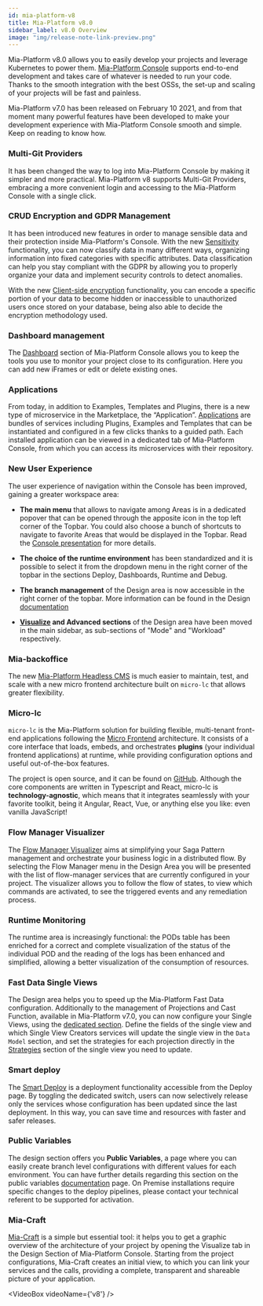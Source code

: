 ```yaml
---
id: mia-platform-v8
title: Mia-Platform v8.0
sidebar_label: v8.0 Overview
image: "img/release-note-link-preview.png"
---
```



Mia-Platform v8.0 allows you to easily develop your projects and leverage Kubernetes to power them. [Mia-Platform Console](../development_suite/overview-dev-suite) supports end-to-end development and takes care of whatever is needed to run your code. Thanks to the smooth integration with the best OSSs, the set-up and scaling of your projects will be fast and painless.

Mia-Platform v7.0 has been released on February 10 2021, and from that moment many powerful features have been developed to make your development experience with Mia-Platform Console smooth and simple. Keep on reading to know how.

### Multi-Git Providers

It has been changed the way to log into Mia-Platform Console by making it simpler and more practical.
Mia-Platform v8 supports Multi-Git Providers, embracing a more convenient login and accessing to the Mia-Platform Console with a single click.

### CRUD Encryption and GDPR Management

It has been introduced new features in order to manage sensible data and their protection inside Mia-Platform's Console.
With the new [Sensitivity](../development_suite/api-console/api-design/gdpr.md) functionality, you can now classify data in many different ways, organizing information into fixed categories with specific attributes. Data classification can help you stay compliant with the GDPR by allowing you to properly organize your data and implement security controls to detect anomalies.

With the new [Client-side encryption](../development_suite/api-console/api-design/gdpr.md) functionality, you can encode a specific portion of your data to become hidden or inaccessible to unauthorized users once stored on your database, being also able to decide the encryption methodology used.

### Dashboard management

The [Dashboard](../development_suite/monitoring/dashboard) section of Mia-Platform Console allows you to keep the tools you use to monitor your project close to its configuration. Here you can add new iFrames or edit or delete existing ones.

### Applications

From today, in addition to Examples, Templates and Plugins, there is a new type of microservice in the Marketplace, the “Application”.
[Applications](../marketplace/applications/mia_applications) are bundles of services including Plugins, Examples and Templates that can be instantiated and configured in a few clicks thanks to a guided path. Each installed application can be viewed in a dedicated tab of Mia-Platform Console, from which you can access its microservices with their repository.

### New User Experience

The user experience of navigation within the Console has been improved, gaining a greater workspace area:

- **The main menu** that allows to navigate among Areas is in a dedicated popover that can be opened through the apposite icon in the top left corner of the Topbar. You could also choose a bunch of shortcuts to navigate to favorite Areas that would be displayed in the Topbar. Read the [Console presentation](../development_suite/overview-dev-suite#sections-navigation) for more details.

- **The choice of the runtime environment** has been standardized and it is possible to select it from the dropdown menu in the right corner of the topbar in the sections Deploy, Dashboards, Runtime and Debug.

- **The branch management** of the Design area is now accessible in the right corner of the topbar. More information can be found in the Design [documentation](../development_suite/api-console/api-design/overview.md)

- **[Visualize](../development_suite/api-console/api-design/miacraft) and Advanced sections** of the Design area have been moved in the main sidebar, as sub-sections of "Mode" and "Workload" respectively.

### Mia-backoffice

The new [Mia-Platform Headless CMS](../business_suite/backoffice/overview.md) is much easier to maintain, test, and scale
with a new micro frontend architecture built on `micro-lc` that allows greater flexibility.

### Micro-lc

`micro-lc` is the Mia-Platform solution for building flexible, multi-tenant front-end applications following the
[Micro Frontend](https://micro-frontends.org/) architecture. It consists of a core interface that loads, embeds, and orchestrates **plugins** (your individual frontend applications) at runtime, while providing configuration options and useful out-of-the-box features.

The project is open source, and it can be found on [GitHub](https://github.com/mia-platform/micro-lc). Although the
core components are written in Typescript and React, micro-lc is **technology-agnostic**, which means that it integrates
seamlessly with your favorite toolkit, being it Angular, React, Vue, or anything else you like: even vanilla JavaScript!

### Flow Manager Visualizer

The [Flow Manager Visualizer](../development_suite/api-console/api-design/flow-manager-visualizer) aims at simplifying your Saga Pattern management and orchestrate your business logic in a distributed flow. By selecting the Flow Manager menu in the Design Area you will be presented with the list of flow-manager services that are currently configured in your project. The visualizer allows you to follow the flow of states, to view which commands are activated, to see the triggered events and any remediation process.

### Runtime Monitoring

The runtime area is increasingly functional: the PODs table has been enriched for a correct and complete visualization of the status of the individual POD and the reading of the logs has been enhanced and simplified, allowing a better visualization of the consumption of resources.

### Fast Data Single Views

The Design area helps you to speed up the Mia-Platform Fast Data configuration. Additionally to the management of Projections and Cast Function, available in Mia-Platform v7.0, you can now configure your Single Views, using the [dedicated section](../fast_data/single_view). Define the fields of the single view and which Single View Creators services will update the single view in the `Data Model` section, and set the strategies for each projection directly in the [Strategies](../fast_data/single_view#strategies) section of the single view you need to update.

### Smart deploy

The [Smart Deploy](../development_suite/deploy/deploy#smart-deploy) is a deployment functionality accessible from the Deploy page. By toggling the dedicated switch, users can now selectively release only the services whose configuration has been updated since the last deployment. In this way, you can save time and resources with faster and safer releases.

### Public Variables

The design section offers you **Public Variables**, a page where you can easily create branch level configurations with different values for each environment. You can have further details regarding this section on the public variables [documentation](../development_suite/api-console/api-design/public_variables.md) page. On Premise installations require specific changes to the deploy pipelines, please contact your technical referent to be supported for activation.

### Mia-Craft

[Mia-Craft](../development_suite/api-console/api-design/miacraft) is a simple but essential tool: it helps you to get a graphic overview of the architecture of your project by opening the Visualize tab in the Design Section of Mia-Platform Console. Starting from the project configurations, Mia-Craft creates an initial view, to which you can link your services and the calls, providing a complete, transparent and shareable picture of your application.

<VideoBox videoName={'v8'} />
